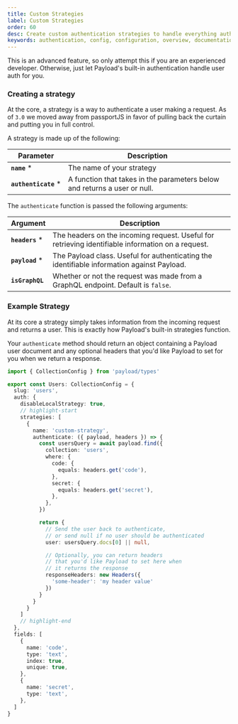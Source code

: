 ```yaml
---
title: Custom Strategies
label: Custom Strategies
order: 60
desc: Create custom authentication strategies to handle everything auth in Payload.
keywords: authentication, config, configuration, overview, documentation, Content Management System, cms, headless, javascript, node, react, nextjs
---
```


<Banner type="warning">
  This is an advanced feature, so only attempt this if you are an experienced developer. Otherwise,
  just let Payload's built-in authentication handle user auth for you.
</Banner>

### Creating a strategy

At the core, a strategy is a way to authenticate a user making a request. As of `3.0` we moved away from passportJS in favor of pulling back the curtain and putting you in full control.

A strategy is made up of the following:

| Parameter                   | Description                                                               |
| --------------------------- | ------------------------------------------------------------------------- |
| **`name`** \*               | The name of your strategy                                                 |
| **`authenticate`**&nbsp;\*  | A function that takes in the parameters below and returns a user or null. |

The `authenticate` function is passed the following arguments:

| Argument            | Description                                                                                       |
| ------------------- | ------------------------------------------------------------------------------------------------- |
| **`headers`** \*    | The headers on the incoming request. Useful for retrieving identifiable information on a request. |
| **`payload`** \*    | The Payload class. Useful for authenticating the identifiable information against Payload.        |
| **`isGraphQL`**     | Whether or not the request was made from a GraphQL endpoint. Default is `false`.                  |


### Example Strategy

At its core a strategy simply takes information from the incoming request and returns a user. This is exactly how Payload's built-in strategies function.

Your `authenticate` method should return an object containing a Payload user document and any optional headers that you'd like Payload to set for you when we return a response.

```ts
import { CollectionConfig } from 'payload/types'

export const Users: CollectionConfig = {
  slug: 'users',
  auth: {
    disableLocalStrategy: true,
    // highlight-start
    strategies: [
      {
        name: 'custom-strategy',
        authenticate: ({ payload, headers }) => {
          const usersQuery = await payload.find({
            collection: 'users',
            where: {
              code: {
                equals: headers.get('code'),
              },
              secret: {
                equals: headers.get('secret'),
              },
            },
          })

          return {
            // Send the user back to authenticate,
            // or send null if no user should be authenticated
            user: usersQuery.docs[0] || null,

            // Optionally, you can return headers
            // that you'd like Payload to set here when
            // it returns the response
            responseHeaders: new Headers({
              'some-header': 'my header value'
            })
          }
        }
      }
    ]
    // highlight-end
  },
  fields: [
    {
      name: 'code',
      type: 'text',
      index: true,
      unique: true,
    },
    {
      name: 'secret',
      type: 'text',
    },
  ]
}
```
